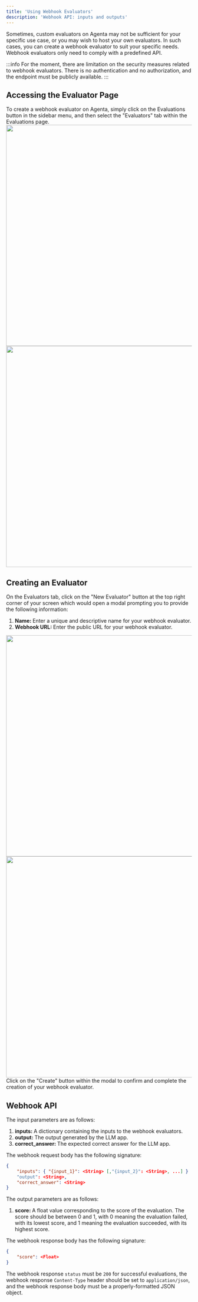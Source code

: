 ```yaml
---
title: 'Using Webhook Evaluators'
description: 'Webhook API: inputs and outputs'
---
```


Sometimes, custom evaluators on Agenta may not be sufficient for your specific use case, or you may wish to host your own evaluators. In such cases, you can create a webhook evaluator to suit your specific needs. Webhook evaluators only need to comply with a predefined API.

:::info 
For the moment, there are limitation on the security measures related to webhook evaluators. There is no authentication and no authorization, and the endpoint must be publicly available.
:::


## Accessing the Evaluator Page
To create a webhook evaluator on Agenta, simply click on the Evaluations button in the sidebar menu, and then select the "Evaluators" tab within the Evaluations page.
<img height="600" className="dark:hidden" src="/images/basic_guides/15_accessing_evaluator_page_light.png" />
<img height="600" className="hidden dark:block" src="/images/basic_guides/15_accessing_evaluator_page_dark.png" />

## Creating an Evaluator
On the Evaluators tab, click on the "New Evaluator" button at the top right corner of your screen which would open a modal prompting you to provide the following information:
1. <b>Name: </b> Enter a unique and descriptive name for your webhook evaluator.
2. <b>Webhook URL: </b> Enter the public URL for your webhook evaluator.
<img height="600" className="dark:hidden" src="/images/basic_guides/webhook_config_light.png" />
<img height="600" className="hidden dark:block" src="/images/basic_guides/webhook_config_dark.png" />
Click on the "Create" button within the modal to confirm and complete the creation of your webhook evaluator.

## Webhook API

The input parameters are as follows:
1. <b>inputs: </b> A dictionary containing the inputs to the webhook evaluators. 
2. <b>output: </b> The output generated by the LLM app.
3. <b>correct_answer: </b> The expected correct answer for the LLM app. 

The webhook request body has the following signature:
```json
{
    "inputs": { "{input_1}": <String> [,"{input_2}": <String>, ...] }
    "output": <String>,
    "correct_answer": <String>
}
```

The output parameters are as follows:
1. <b>score: </b> A float value corresponding to the score of the evaluation. The score should be between 0 and 1, with 0 meaning the evaluation failed, with its lowest score, and 1 meaning the evaluation succeeded, with its highest score.

The webhook response body has the following signature:
```json
{
    "score": <Float>
}
```

The webhook response `status` must be `200` for successful evaluations, the webhook response `Content-Type` header should be set to `application/json`, and the webhook response body must be a properly-formatted JSON object.
